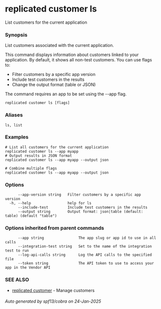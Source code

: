 # replicated customer ls

List customers for the current application

### Synopsis

List customers associated with the current application.

This command displays information about customers linked to your application.
By default, it shows all non-test customers. You can use flags to:
- Filter customers by a specific app version
- Include test customers in the results
- Change the output format (table or JSON)

The command requires an app to be set using the --app flag.

```
replicated customer ls [flags]
```

### Aliases

```
ls, list
```

### Examples

```
# List all customers for the current application
replicated customer ls --app myapp
# Output results in JSON format
replicated customer ls --app myapp --output json

# Combine multiple flags
replicated customer ls --app myapp --output json
```

### Options

```
      --app-version string   Filter customers by a specific app version
  -h, --help                 help for ls
      --include-test         Include test customers in the results
      --output string        Output format: json|table (default: table) (default "table")
```

### Options inherited from parent commands

```
      --app string                The app slug or app id to use in all calls
      --integration-test string   Set to the name of the integration test to run
      --log-api-calls string      Log the API calls to the specified file
      --token string              The API token to use to access your app in the Vendor API
```

### SEE ALSO

* [replicated customer](replicated-cli-customer)	 - Manage customers

###### Auto generated by spf13/cobra on 24-Jan-2025
